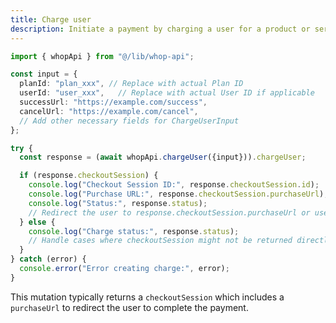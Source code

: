 ```yaml
---
title: Charge user
description: Initiate a payment by charging a user for a product or service.
---
```


```typescript
import { whopApi } from "@/lib/whop-api";

const input = {
  planId: "plan_xxx", // Replace with actual Plan ID
  userId: "user_xxx",   // Replace with actual User ID if applicable
  successUrl: "https://example.com/success",
  cancelUrl: "https://example.com/cancel",
  // Add other necessary fields for ChargeUserInput
};

try {
  const response = (await whopApi.chargeUser({input})).chargeUser;

  if (response.checkoutSession) {
    console.log("Checkout Session ID:", response.checkoutSession.id);
    console.log("Purchase URL:", response.checkoutSession.purchaseUrl);
    console.log("Status:", response.status);
    // Redirect the user to response.checkoutSession.purchaseUrl or use it in an iframe
  } else {
    console.log("Charge status:", response.status);
    // Handle cases where checkoutSession might not be returned directly
  }
} catch (error) {
  console.error("Error creating charge:", error);
}
```

This mutation typically returns a `checkoutSession` which includes a `purchaseUrl` to redirect the user to complete the payment.
